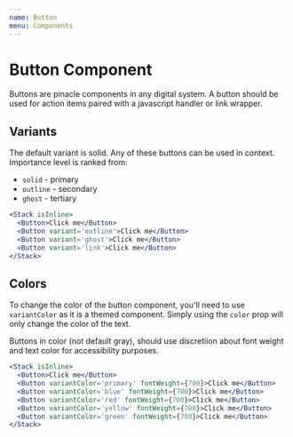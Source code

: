 ```yaml
---
name: Button
menu: Components
---
```


# Button Component

Buttons are pinacle components in any digital system. A button should be used for action items paired with a javascript handler or link wrapper.

## Variants
The default variant is solid. Any of these buttons can be used in context. Importance level is ranked from:
- `solid` - primary
- `outline` - secondary
- `ghost` - tertiary

```jsx
<Stack isInline>
  <Button>Click me</Button>
  <Button variant='outline'>Click me</Button>
  <Button variant='ghost'>Click me</Button>
  <Button variant='link'>Click me</Button>
</Stack>
```

## Colors

To change the color of the button component, you'll need to use `variantColor` as it is a themed component. Simply using the `color` prop will only change the color of the text.

Buttons in color (not default gray), should use discretiion about font weight and text color for accessibility purposes.

```jsx
<Stack isInline>
  <Button>Click me</Button>
  <Button variantColor='primary' fontWeight={700}>Click me</Button>
  <Button variantColor='blue' fontWeight={700}>Click me</Button>
  <Button variantColor='red' fontWeight={700}>Click me</Button>
  <Button variantColor='yellow' fontWeight={700}>Click me</Button>
  <Button variantColor='green' fontWeight={700}>Click me</Button>
</Stack>
```